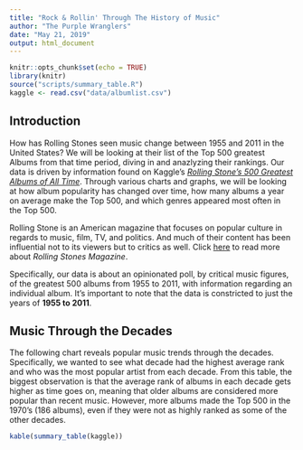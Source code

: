 ```yaml
---
title: "Rock & Rollin' Through The History of Music"
author: "The Purple Wranglers"
date: "May 21, 2019"
output: html_document
---
```


```r
knitr::opts_chunk$set(echo = TRUE)
library(knitr)
source("scripts/summary_table.R")
kaggle <- read.csv("data/albumlist.csv")
```

## Introduction
How has Rolling Stones seen music change between 1955 and 2011 in the United States? We will be looking at their list of the Top 500 greatest Albums from that time period, diving in and anazlyzing their rankings. Our data is driven by information found on Kaggle's _[Rolling Stone's 500 Greatest Albums of All Time](https://www.kaggle.com/notgibs/500-greatest-albums-of-all-time-rolling-stone)_. Through various charts and graphs, we will be looking at how album popularity has changed over time, how many albums a year on average make the Top 500, and which genres appeared most often in the Top 500.

Rolling Stone is an American magazine that focuses on popular culture in regards to music, film, TV, and politics. And much of their content has been influential not to its viewers but to critics as well. Click [here](https://en.wikipedia.org/wiki/Rolling_Stone) to read more about _Rolling Stones Magazine_.

Specifically, our data is about an opinionated poll, by critical music figures, of the greatest 500 albums from 1955 to 2011, with information regarding an individual album. It's important to note that the data is constricted to just the years of **1955 to 2011**.

## Music Through the Decades
The following chart reveals popular music trends through the decades. Specifically, we wanted to see what decade had the highest average rank and who was the most popular artist from each decade. From this table, the biggest observation is that the average rank of albums in each decade gets higher as time goes on, meaning that older albums are considered more popular than recent music. However, more albums made the Top 500 in the 1970's (186 albums), even if they were not as highly ranked as some of the other decades.
```r
kable(summary_table(kaggle))
```
